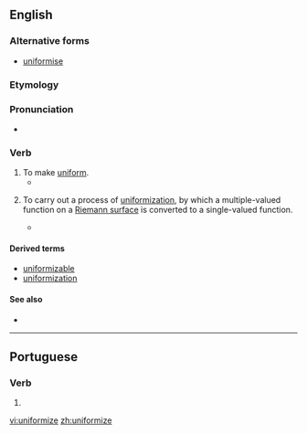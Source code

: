 ==English==

===Alternative forms===
* [[uniformise]]

===Etymology===
{{suffix|uniform|ize|lang=en}}

===Pronunciation===
* {{IPA|ˈjunifoʊɹmaɪz|lang=en}}

===Verb===
{{en-verb|uniformiz}}

# To make [[uniform]].
#* {{quote-book|2004|Toivo Miljan|Historical Dictionary of Estonia|page=294|isbn=0810849046|url=http://books.google.com/books?id=XKWRct15XfkC|passage=... who in vivid contrast to Kabin pursued a deliberate policy of Russification and '''uniformization''' with the rest of the Soviet Union.}}
# {{context|mathematics|lang=en}} To carry out a process of [[uniformization]], by which a multiple-valued function on a [[Riemann surface]] is converted to a single-valued function.
#* {{quote-book|2000|Ludwig Bieberbach|Conformal Mapping|page=198|url=http://books.google.com/books?id=2D0eIxW3784C|isbn=0821821059|passage=It is clear that these functions are also the only ones to be '''uniformized''' by the simple mapping of the Riemann surface, for of course any function that is single-valued in ''t'' must have been, before the mapping, a single-valued function on the Riemann surface.}}

====Derived terms====
* [[uniformizable]]
* [[uniformization]]

====See also====
* {{pedialite|uniformization (set theory)}}

----

==Portuguese==

===Verb===
{{pt-verb-form}}

# {{pt-verb-form-of|uniformizar}}

[[vi:uniformize]]
[[zh:uniformize]]